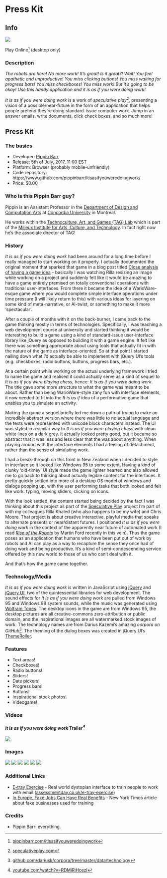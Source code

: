 # Press Kit {#sec-presskit}

## Info

![](images/it-is-as-if-you-were-doing-work-banner.png)

Play Online^[[pippinbarr.com/itisasifyouweredoingwork](http://www.pippinbarr.com/itisasifyouweredoingwork/)] (desktop only)

### Description

*The robots are here! No more work! It’s great! Is it great?! Wait! You feel apathetic and unproductive! You miss clicking buttons! You miss waiting for progress bars! You miss checkboxes! You miss work! But it’s going to be okay! Use this handy application and it is as if you were doing work!*

*It is as if you were doing work* is a work of *speculative play*^[[speculativeplay.com](https://www.speculativeplay.com)], presenting a vision of a possible/near-future in the form of an application that helps people pretend they're doing standard-issue computer work. Jump in an answer emails, write documents, click check boxes, and so much more!

## Press Kit

### The basics

* Developer: [Pippin Barr](http://www.pippinbarr.com/)
* Release: 5th of July, 2017, 11:00 EST
* Platform: Browser (probably mobile-unfriendly)
* Code repository: https://www.github.com/pippinbarr/itisasifyouweredoingwork/
* Price: $0.00

### Who is this Pippin Barr guy?

Pippin is an Assistant Professor in the [Department of Design and Computation Arts](http://www.concordia.ca/finearts/design.html) at [Concordia University](http://www.concordia.ca/) in Montréal.

He works within the [Technoculture, Art, and Games (TAG) Lab](http://tag.hexagram.ca/) which is part of the [Milieux Institute for Arts, Culture, and Technology](http://milieux.concordia.ca/). In fact right now he's the associate director of TAG!

### History

_It is as if you were doing work_ had been around for a long time before I really managed to start working on it properly. I actually documented the original moment that sparked that game in a blog post titled [Close analysis of having a game idea](http://www.pippinbarr.com/2016/08/15/close-analysis-of-having-a-game-idea/) - basically I was watching Rilla resizing an image while working on a project and suddenly felt like it would be amazing to have a game entirely premised on totally conventional operations with traditional user-interfaces. From there it became the idea of a WarioWare-esque game where you would complete simple interface operations under time pressure (I will likely return to this) with various ideas for layering on some kind of meta-narrative, or AI-twist, or something to make it more 'spectacular'.

After a couple of months with it on the back-burner, I came back to the game thinking mostly in terms of technologies. Specifically, I was teaching a web development course at university and started thinking it would be interesting to build a game using a kind of standard-issue user-interface library like jQuery as opposed to building it with a game engine. It felt like there was something appropriate about using tools that actually fit in with the nature of the game as interface-oriented. So at that point I started nailing down what I'd actually be able to implement with jQuery UI's tools (e.g. checkboxes, radio buttons, buttons, progress bars, etc.).

At a certain point while working on the actual underlying framework I tried to name the game and realised it could actually serve as a kind of sequel to _It is as if you were playing chess_, hence: _It is as if you were doing work_. The title gave some more structure to what the game was meant to be about. Rather than being WarioWare-style zany fun with interface elements, it now needed to fit into the _It is as if_ idea of a performative game that enables you to simulate an activity.

Making the game a sequel briefly led me down a path of trying to make an incredibly abstract version where there was little to no actual language and the texts were represented with unicode block characters instead. The UI was styled in a similar way to _It is as if you were playing chess_ with clean white lines on a dark grey. It actually looked pretty good, but it became so abstract that it was less and less clear that the was about anything. When playing around with the interface elements I had a feeling of detachment, rather than the sense of simulating work.

I had a break-through on this front in New Zealand when I decided to style in interface so it looked like Windows 95 to some extent. Having a kind of clunky 'old-timey' UI style made the game lighter hearted and also allowed me to go back to thinking about actually legible content for the interfaces. It pretty quickly settled into more of a desktop OS model of windows and dialogs popping up, with the user performing tasks that both looked and felt like work: typing, moving sliders, clicking on icons.

With the look settled, the content started being decided by the fact I was thinking about this project as part of the [Speculative Play](http://www.speculativeplay.com/) project I'm part of with my colleagues Rilla Khaled (who also happens to be my wife) and Chris Moore. That project is about creative interactive, playful media that speaks to alternate presents or near/distant futures. I positioned _It is as if you were doing work_ in the context of the apparently near future of automated work (I read [_Rise of the Robots_](https://www.amazon.ca/Rise-Robots-Technology-Threat-Jobless/dp/0465097537) by Martin Ford recently in this vein). Thus the game poses as an application that humans who have been put out of work by robots and AI can play as a way to recapture the sense they once had of doing work and being productive. It's a kind of semi-condescending service offered by this new world to those of us who can't deal with it.

And that's how the game came together.

### Technology/Media

_It is as if you were doing work_ is written in JavaScript using [jQuery](http://www.jquery.com/) and [jQuery UI](http://www.jqueryui.com/), two of the quintessential libraries for web development. The sound effects for _It is as if you were doing work_ are pulled from Windows 95 and Windows 98 system sounds, while the music was generated using [Wolfram Tones](http://tones.wolfram.com/). The desktop icons in the game are from Windows 95, the desktop pictures are all creative-commons zero-attribution or public domain, and the inspirational images are all watermarked stock images of work. The technology names are from Darius Kazemi's amazing *corpora on GitHub*^[[github.com/dariusk/corpora/tree/master/data/technology](https://github.com/dariusk/corpora/tree/master/data/technology)]. The theming of the dialog boxes was created in jQuery UI's [ThemeRoller](https://jqueryui.com/themeroller/).

### Features

* Text areas!
* Checkboxes!
* Radio buttons!
* Sliders!
* Date pickers!
* Progress bars!
* Buttons!
* Inspirational stock photos!
* Videogame!

### Videos

#### _It is as if you were doing work_ Trailer^[[youtube.com/watch?v=RDMiRiHcezI](https://www.youtube.com/watch?v=RDMiRiHcezI)]

[![](https://img.youtube.com/vi/RDMiRiHcezI/0.jpg)](https://www.youtube.com/watch?v=RDMiRiHcezI)

### Images

![](images/Login.png) ![](images/Working_1.png) ![](images/Promotion.png) ![](images/Music.png) ![](images/Working_2.png) ![](images/Break.png)

### Additional Links

* [E-tray Exercise](https://www.assessmentday.co.uk/e-tray-exercise.html) - Real world dystopian interface to train people to work with email ([assessmentday.co.uk/e-tray-exercise](https://www.assessmentday.co.uk/e-tray-exercise.html))
* [In Europe, Fake Jobs Can Have Real Benefits](https://www.nytimes.com/2015/05/31/business/international/in-europe-fake-jobs-can-have-real-benefits.html) - New York Times article about fake businesses used for training

### Credits

* Pippin Barr: everything.